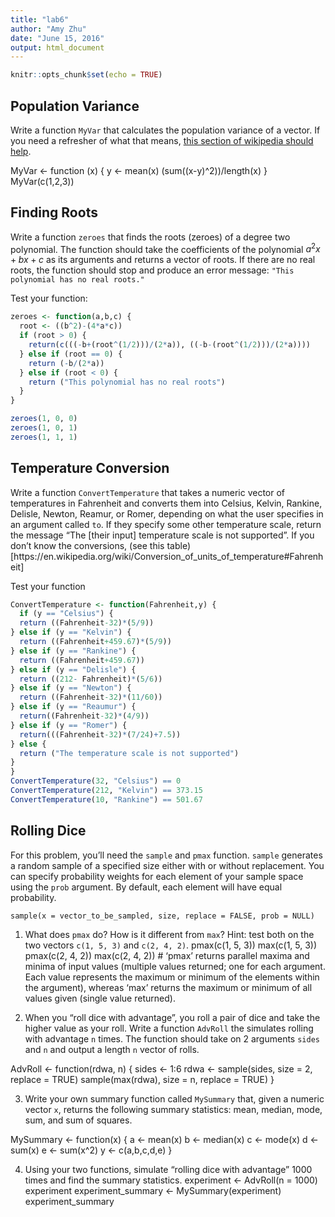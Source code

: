 ```yaml
---
title: "lab6"
author: "Amy Zhu"
date: "June 15, 2016"
output: html_document
---
```


```r
knitr::opts_chunk$set(echo = TRUE)
```

## Population Variance

Write a function `MyVar` that calculates the population variance of a vector.  If you need a refresher of what that means, [this section of wikipedia should help](https://en.wikipedia.org/wiki/Variance#Population_variance_and_sample_variance).

MyVar <- function (x) {
  y <- mean(x)
  (sum((x-y)^2))/length(x)
}
MyVar(c(1,2,3))

## Finding Roots
Write a function `zeroes` that finds the roots (zeroes) of a degree two polynomial.  The function should take the coefficients of the polynomial $a^2x + bx + c$ as its arguments and returns a vector of roots.  If there are no real roots, the function should stop and produce an error message: `"This polynomial has no real roots."`

Test your function:
```r

zeroes <- function(a,b,c) {
  root <- ((b^2)-(4*a*c))
  if (root > 0) {
    return(c(((-b+(root^(1/2)))/(2*a)), ((-b-(root^(1/2)))/(2*a))))
  } else if (root == 0) {
    return (-b/(2*a))
  } else if (root < 0) {
    return ("This polynomial has no real roots")
  }
}

zeroes(1, 0, 0)
zeroes(1, 0, 1)
zeroes(1, 1, 1)
```

## Temperature Conversion

Write a function `ConvertTemperature` that takes a numeric vector of temperatures in Fahrenheit and converts them into Celsius, Kelvin, Rankine, Delisle, Newton, Reamur, or Romer, depending on what the user specifies in an argument called `to`.  If they specify some other temperature scale, return the message "The [their input] temperature scale is not supported".  If you don't know the conversions, (see this table)[https://en.wikipedia.org/wiki/Conversion_of_units_of_temperature#Fahrenheit]

Test your function
```r
ConvertTemperature <- function(Fahrenheit,y) {
  if (y == "Celsius") {
  return ((Fahrenheit-32)*(5/9))
} else if (y == "Kelvin") {
  return ((Fahrenheit+459.67)*(5/9))
} else if (y == "Rankine") {
  return ((Fahrenheit+459.67))
} else if (y == "Delisle") {
  return ((212- Fahrenheit)*(5/6))
} else if (y == "Newton") {
  return ((Fahrenheit-32)*(11/60))
} else if (y == "Reaumur") {
  return((Fahrenheit-32)*(4/9))
} else if (y == "Romer") {
  return(((Fahrenheit-32)*(7/24)+7.5))
} else {
  return ("The temperature scale is not supported")
}
}  
ConvertTemperature(32, "Celsius") == 0
ConvertTemperature(212, "Kelvin") == 373.15
ConvertTemperature(10, "Rankine") == 501.67
```


## Rolling Dice

For this problem, you'll need the `sample` and `pmax` function.  `sample` generates a random sample of a specified size either with or without replacement.  You can specify probability weights for each element of your sample space using the `prob` argument.  By default, each element will have equal probability.
```
sample(x = vector_to_be_sampled, size, replace = FALSE, prob = NULL)
```
1. What does `pmax` do? How is it different from `max`? Hint: test both on the two vectors `c(1, 5, 3)` and `c(2, 4, 2)`.
pmax(c(1, 5, 3))
max(c(1, 5, 3))
pmax(c(2, 4, 2))
max(c(2, 4, 2))
# 'pmax' returns parallel maxima and minima of input values (multiple values returned; one for each argument. Each value represents the maximum or minimum of the elements within the argument), whereas 'max' returns the maximum or minimum of all values given (single value returned).

2. When you "roll dice with advantage", you roll a pair of dice and take the higher value as your roll.  Write a function `AdvRoll` the simulates rolling with advantage `n` times. The function should take on 2 arguments `sides` and `n` and output a length `n` vector of rolls.

AdvRoll <- function(rdwa, n) {
  sides <- 1:6
  rdwa <- sample(sides, size = 2, replace = TRUE)
  sample(max(rdwa), size = n, replace = TRUE)
}

3. Write your own summary function called `MySummary` that, given a numeric vector `x`, returns the following summary statistics: mean, median, mode, sum, and sum of squares.

MySummary <- function(x) {
  a <- mean(x)
  b <- median(x)
  c <- mode(x)
  d <- sum(x)
  e <- sum(x^2)
  y <- c(a,b,c,d,e)
}


4. Using your two functions, simulate "rolling dice with advantage" 1000 times and find the summary statistics.
experiment <- AdvRoll(n = 1000)
experiment
experiment_summary <- MySummary(experiment)
experiment_summary
